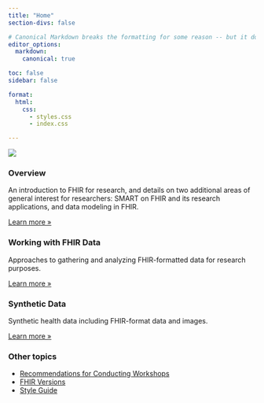 ```yaml
---
title: "Home"
section-divs: false

# Canonical Markdown breaks the formatting for some reason -- but it doesn't look like this stops it
editor_options:
  markdown:
    canonical: true

toc: false
sidebar: false

format:
  html:
    css:
      - styles.css
      - index.css

---
```


![](images/DataSceinceFHIR_RFI_Banner_V3.png){fig-alt="HL7 FHIR supporting the research process by expanding access to data and improving interoperability."}

::: {.content-block}
::: {.features}

::: {.feature}
### Overview

An introduction to FHIR for research, and details on two additional areas of general interest for researchers: SMART on FHIR and its research applications, and data modeling in FHIR.

::: {.learn-more}
[Learn more »](sections/overview.qmd)
:::
:::

::: {.feature}
### Working with FHIR Data

Approaches to gathering and analyzing FHIR-formatted data for research purposes.

::: {.learn-more}
[Learn more »](sections/working-with-data.qmd)
:::
:::

::: {.feature}
### Synthetic Data

Synthetic health data including FHIR-format data and images.

::: {.learn-more}
[Learn more »](sections/advanced-topics.qmd)
:::
:::

:::
:::

### Other topics

-   [Recommendations for Conducting Workshops](/webinars/workshop-recommendations/index.qmd)
-   [FHIR Versions](/fhir-versions.qmd)
-   [Style Guide](/style-guide.qmd)
